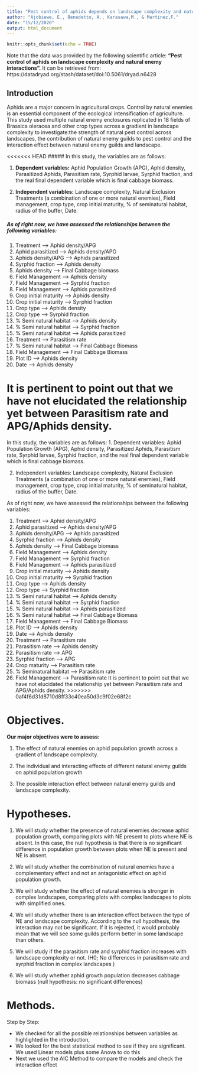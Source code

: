 ```yaml
---
title: "Pest control of aphids depends on landscape complexity and natural enemy interactions"
author: "Ajobiewe, E., Benedetto, A., Karasawa,M., & Martinez,F."
date: "15/12/2020"
output: html_document
---
```


```r
knitr::opts_chunk$set(echo = TRUE)
```
Note that the data was provided by the following scientific article: **“Pest control of aphids on landscape complexity and natural enemy interactions”.** 
It can be retrieved from: https://datadryad.org/stash/dataset/doi:10.5061/dryad.n6428

## Introduction

Aphids are a major concern in agricultural crops. Control by natural enemies is an essential component of the ecological intensification of agriculture. 
This study used multiple natural enemy enclosures replicated in 18 fields of Brassica oleracea and other crop types across a gradient in landscape complexity to investigate:the strength of natural pest control across landscapes, the contribution of natural enemy guilds to pest control and the interaction effect between natural enemy guilds and landscape. 

<<<<<<< HEAD
##### In this study, the variables are as follows: 

1.   **Dependent variables:** Aphid Population Growth (APG), Aphid density, Parasitized Aphids, Parasitism rate, Syrphid larvae, Syrphid fraction, and the real final dependent variable which is final cabbage biomass. 

2.   **Independent variables:** Landscape complexity, Natural Exclusion Treatments (a combination of one or more natural enemies), Field management, crop type, crop initial maturity, % of seminatural habitat, radius of the buffer, Date. 

##### **As of right now, we have assessed the relationships between the following variables:**

1.   Treatment --> Aphid density/APG
2.   Aphid parasitized --> Aphids density/APG
3.   Aphids density/APG --> Aphids parasitized
4.   Syrphid fraction --> Aphids density
5.   Aphids density --> Final Cabbage biomass
6.   Field Management --> Aphids density
7.   Field Management --> Syrphid fraction
8.   Field Management --> Aphids parasitized
9.   Crop initial maturity --> Aphids density
10.   Crop initial maturity --> Syrphid fraction
11.   Crop type --> Aphids density
12.   Crop type --> Syrphid fraction
13.   % Semi natural habitat --> Aphids density
14.   % Semi natural habitat --> Syrphid fraction
15.   % Semi natural habitat --> Aphids parasitized 
16.   Treatment --> Parasitism rate
17.   % Semi natural habitat --> Final Cabbage Biomass
18.   Field Management --> Final Cabbage Biomass
19.   Plot ID --> Aphids density
20.   Date --> Aphids density

**It is pertinent to point out that we have not elucidated the relationship yet between Parasitism rate and APG/Aphids density.**
=======
In this study, the variables are as follows:
1. Dependent variables: Aphid Population Growth (APG), Aphid density, Parasitized Aphids, Parasitism rate, Syrphid larvae, Syrphid fraction, and the real final dependent variable which is final cabbage biomass. 

2. Independent variables: Landscape complexity, Natural Exclusion Treatments (a combination of one or more natural enemies), Field management, crop type, crop initial maturity, % of seminatural habitat, radius of the buffer, Date. 

As of right now, we have assessed the relationships between the following variables:

1. Treatment --> Aphid density/APG
2. Aphid parasitized --> Aphids density/APG
3. Aphids density/APG --> Aphids parasitized
4. Syrphid fraction --> Aphids density
5. Aphids density --> Final Cabbage biomass
6. Field Management --> Aphids density
7. Field Management --> Syrphid fraction
8. Field Management --> Aphids parasitized
9. Crop initial maturity --> Aphids density
10. Crop initial maturity --> Syrphid fraction
11. Crop type --> Aphids density
12. Crop type --> Syrphid fraction
13. % Semi natural habitat --> Aphids density
14. % Semi natural habitat --> Syrphid fraction
15. % Semi natural habitat --> Aphids parasitized 
16. % Semi natural habitat --> Final Cabbage Biomass
17. Field Management --> Final Cabbage Biomass
18. Plot ID --> Aphids density
19. Date --> Aphids density
20. Treatment --> Parasitism rate
21. Parasitism rate --> Aphids density
22. Parasitism rate --> APG
23. Syrphid fraction --> APG
24. Crop maturity --> Parasitism rate
25. % Seminatural habitat --> Parasitism rate
26. Field Management --> Parasitism rate
It is pertinent to point out that we have not elucidated the relationship yet between Parasitism rate and APG/Aphids density.
>>>>>>> 0af4f6d31d8710d8ff33c40ea50d3c9f02e68f2c

# Objectives.

**Our major objectives were to assess:**

1.   The effect of natural enemies on aphid population growth across a gradient of landscape complexity.

2.   The individual and interacting effects of different natural enemy guilds on aphid population growth

3.   The possible interaction effect between natural enemy guilds and landscape complexity.

# Hypotheses.

1.   We will study whether the presence of natural enemies decrease aphid population growth, comparing plots with NE present to plots where NE is absent. In this case, the null hypothesis is that there is no significant difference in population growth between plots when NE is present and NE is absent. 

2.    We will study whether the combination of natural enemies have a complementary effect and not an antagonistic effect on aphid population growth. 

3.	  We will study whether the effect of natural enemies is stronger in complex landscapes, comparing plots with complex landscapes to plots with simplified ones. 

4.	  We will study whether there is an interaction effect between the type of NE and landscape complexity. According to the null hypothesis, the interaction may not be significant. If it is rejected, it would probably mean that we will see some guilds perform better in some landscape than others.
5.	  We will study if the parasitism rate and syrphid fraction increases with landscape complexity or not. (H0; No differences in parasitism rate and syrphid fraction in complex landscapes )
6.	  We will study whether aphid growth population decreases cabbage biomass (null hypothesis: no significant differences)

# Methods.

Step by Step:

- We checked for all the possible relationships between variables as highlighted in the introduction, 
- We looked for the best statistical method to see if they are significant. We used Linear models plus some Anova to do this
- Next we used the AIC Method to compare the models and check the interaction effect

